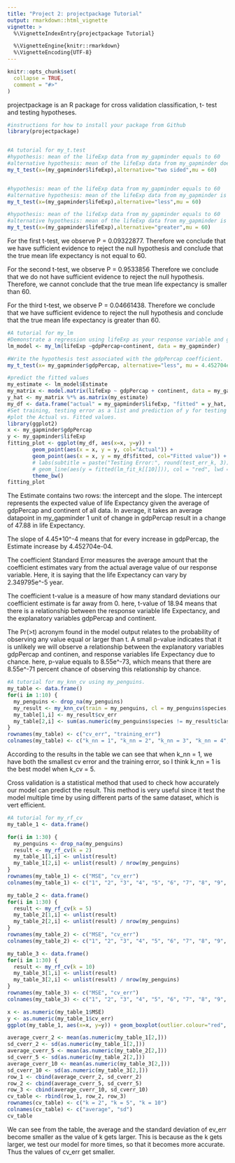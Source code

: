 ```yaml
---
title: "Project 2: projectpackage Tutorial"
output: rmarkdown::html_vignette
vignette: >
  %\VignetteIndexEntry{projectpackage Tutorial}

  %\VignetteEngine{knitr::rmarkdown}
  %\VignetteEncoding{UTF-8}
---
```


```r
knitr::opts_chunk$set(
  collapse = TRUE,
  comment = "#>"
)
```
projectpackage is an R package for cross validation classification, t- test and testing hypotheses.

```r

#instructions for how to install your package from Github
library(projectpackage)
```


```r


```



```r
#A tutorial for my_t.test
#hypothesis: mean of the lifeExp data from my_gapminder equals to 60
#alternative hypothesis: mean of the lifeExp data from my_gapminder does not equal to 60
my_t_test(x=(my_gapminder$lifeExp),alternative="two sided",mu = 60)


#hypothesis: mean of the lifeExp data from my_gapminder equals to 60
#alternative hypothesis: mean of the lifeExp data from my_gapminder is smaller than 60
my_t_test(x=(my_gapminder$lifeExp),alternative="less",mu = 60)

#hypothesis: mean of the lifeExp data from my_gapminder equals to 60
#alternative hypothesis: mean of the lifeExp data from my_gapminder is larger than 60
my_t_test(x=(my_gapminder$lifeExp),alternative="greater",mu = 60)

```
For the first t-test, we observe P = 0.09322877. Therefore we conclude that we have sufficient evidence to reject the null hypothesis and conclude that the true mean life expectancy is not equal to 60.

For the second t-test, we observe P = 0.9533856 Therefore we conclude that we do not have sufficient evidence to reject the null hypothesis. Therefore, we cannot conclude that the true mean life expectancy is smaller than 60.

For the third t-test, we observe P = 0.04661438. Therefore we conclude that we  have sufficient evidence to reject the null hypothesis and conclude that the true mean life expectancy is greater than 60.
```r
#A tutorial for my_lm
#Demonstrate a regression using lifeExp as your response variable and gdpPercap and continent as explanatory variables
lm_model <- my_lm(lifeExp ~gdpPercap+continent, data = my_gapminder)

#Write the hypothesis test associated with the gdpPercap coefficient.
my_t_test(x= my_gapminder$gdpPercap, alternative="less", mu = 4.452704e-04)

#predict the fitted values 
my_estimate <- lm_model$Estimate
my_matrix <- model.matrix(lifeExp ~ gdpPercap + continent, data = my_gapminder)
y_hat <- my_matrix %*% as.matrix(my_estimate)
my_df <- data.frame("actual" = my_gapminder$lifeExp, "fitted" = y_hat, "continent" = my_gapminder$continent)
#Set training, testing error as a list and prediction of y for testing data
#plot the Actual vs. Fitted values.
library(ggplot2)
x <- my_gapminder$gdpPercap
y <- my_gapminder$lifeExp
fitting_plot <- ggplot(my_df, aes(x=x, y=y)) +
        geom_point(aes(x = x, y = y, col="Actual")) +
        geom_point(aes(x = x, y = my_df$fitted, col="Fitted value")) +
        # labs(subtitle = paste("Testing Error:", round(test_err_k, 3))) +
        # geom_line(aes(y = fitted(lm_fit_k[[10]])), col = "red", lwd = 1.5) +
        theme_bw()
fitting_plot
```
The Estimate contains two rows: the intercept and the slope. The intercept represents the expected value of life Expectancy given the average of gdpPercap and continent of all data. In average, it takes an average datapoint in my_gapminder 1 unit of change in gdpPercap result in a change of 47.88 in life Expectancy.

The slope of 4.45*10^-4 means that for every increase in gdpPercap, the Estimate increase by 4.452704e-04.

The coefficient Standard Error measures the average amount that the coefficient estimates vary from the actual average value of our response variable. Here, it is saying that the life Expectancy can vary by 2.349795e^-5 year. 

The coefficient t-value is a measure of how many standard deviations our coefficient estimate is far away from 0. here, t-value of 18.94 means that there is a relationship between the response variable life Expectancy, and the explanatory variables gdpPercap and continent.

The Pr(>t) acronym found in the model output relates to the probability of observing any value equal or larger than t. A small p-value indicates that it is unlikely we will observe a relationship between the explanatory variables gdpPercap and continen, and response variables life Expectancy due to chance. here, p-value equals to 8.55e^-73, which means that there are 8.55e^-71 percent chance of observing this relationship by chance.


```r
#A tutorial for my_knn_cv using my_penguins.
my_table <- data.frame()
for(i in 1:10) {
  my_penguins <- drop_na(my_penguins)
  my_result <- my_knn_cv(train = my_penguins, cl = my_penguins$species, k_nn = i, k_cv = 5 )
  my_table[1,i] <- my_result$cv_err
  my_table[2,i] <- sum(as.numeric(my_penguins$species != my_result$class)) / nrow(my_penguins)
}
rownames(my_table) <- c("cv_err", "training_err")
colnames(my_table) <- c("k_nn = 1", "k_nn = 2", "k_nn = 3", "k_nn = 4", "k_nn = 5", "k_nn = 6", "k_nn = 7", "k_nn = 8", "k_nn = 9", "k_nn = 10")
```

According to the results in the table we can see that when k_nn = 1, we have both the smallest cv error and the training error, so I think k_nn = 1 is the best model when k_cv = 5. 

Cross validation is a statistical method that used to check how accurately our model can predict the result. This method is very useful since it test the model multiple time by using different parts of the same dataset, which is vert efficient.

```r
#A tutorial for my_rf_cv
my_table_1 <- data.frame()

for(i in 1:30) {
  my_penguins <- drop_na(my_penguins)
  result <- my_rf_cv(k = 2)
  my_table_1[1,i] <- unlist(result)
  my_table_1[2,i] <- unlist(result) / nrow(my_penguins)
}
rownames(my_table_1) <- c("MSE", "cv_err")
colnames(my_table_1) <- c("1", "2", "3", "4", "5", "6", "7", "8", "9", "10")

my_table_2 <- data.frame()
for(i in 1:30) {
  result <- my_rf_cv(k = 5)
  my_table_2[1,i] <- unlist(result)
  my_table_2[2,i] <- unlist(result) / nrow(my_penguins)
}
rownames(my_table_2) <- c("MSE", "cv_err")
colnames(my_table_2) <- c("1", "2", "3", "4", "5", "6", "7", "8", "9", "10")

my_table_3 <- data.frame()
for(i in 1:30) {
  result <- my_rf_cv(k = 10)
  my_table_3[1,i] <- unlist(result)
  my_table_3[2,i] <- unlist(result) / nrow(my_penguins)
}
rownames(my_table_3) <- c("MSE", "cv_err")
colnames(my_table_3) <- c("1", "2", "3", "4", "5", "6", "7", "8", "9", "10")

```

```r
x <- as.numeric(my_table_1$MSE)
y <- as.numeric(my_table_1$cv_err)
ggplot(my_table_1, aes(x=x, y=y)) + geom_boxplot(outlier.colour="red", outlier.shape=8, outlier.size=4)
```

```r
average_cverr_2 <- mean(as.numeric(my_table_1[2,]))
sd_cverr_2 <- sd(as.numeric(my_table_1[2,]))
average_cverr_5 <- mean(as.numeric(my_table_2[2,]))
sd_cverr_5 <- sd(as.numeric(my_table_2[2,]))
average_cverr_10 <- mean(as.numeric(my_table_3[2,]))
sd_cverr_10 <- sd(as.numeric(my_table_3[2,]))
row_1 <- cbind(average_cverr_2, sd_cverr_2)
row_2 <- cbind(average_cverr_5, sd_cverr_5)
row_3 <- cbind(average_cverr_10, sd_cverr_10)
cv_table <- rbind(row_1, row_2, row_3)
rownames(cv_table) <- c("k = 2", "k = 5", "k = 10")
colnames(cv_table) <- c("average", "sd")
cv_table
```
We can see from the table, the average and the standard deviation of ev_err become smaller as the value of k gets larger. This is because as the k gets larger, we test our model for more times, so that it becomes more accurate. Thus the values of cv_err get smaller.
